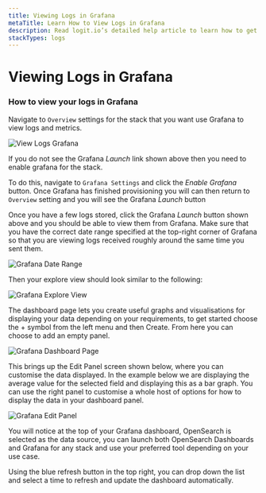 ```yaml
---
title: Viewing Logs in Grafana
metaTitle: Learn How to View Logs in Grafana
description: Read logit.io’s detailed help article to learn how to get started and explore your logs in log management with Grafana
stackTypes: logs
---
```


# Viewing Logs in Grafana

### How to view your logs in Grafana
Navigate to `Overview` settings for the stack that you want use Grafana to view logs and metrics.

![View Logs Grafana](@/images/help/log-management/getting-started/view-logs-grafana.png)

If you do not see the Grafana _Launch_ link shown above then you need to enable grafana for the stack.

To do this, navigate to `Grafana Settings` and click the _Enable Grafana_ button. Once Grafana has finished provisioning
you will can then return to `Overview` setting and you will see the Grafana _Launch_ button

Once you have a few logs stored, click the Grafana _Launch_ button shown above and you should be able to view them from Grafana. 
Make sure that you have the correct date range specified at the top-right corner of Grafana so that you are viewing logs received 
roughly around the same time you sent them.

![Grafana Date Range](@/images/help/log-management/getting-started/grafana-date-range.png)

Then your explore view should look similar to the following:

![Grafana Explore View](@/images/help/log-management/getting-started/grafana-explore-view.png)

The dashboard page lets you create useful graphs and visualisations for displaying your data depending on your requirements, to get started choose the + symbol from the left menu and then Create. From here you can choose to add an empty panel.

![Grafana Dashboard Page](@/images/help/log-management/getting-started/grafana-dashboard-page.png)

This brings up the Edit Panel screen shown below, where you can customise the data displayed. In the example below we are displaying the average value for the selected field and displaying this as a bar graph. You can use the right panel to customise a whole host of options for how to display the data in your dashboard panel.

![Grafana Edit Panel](@/images/help/log-management/getting-started/grafana-edit-panel.png)

You will notice at the top of your Grafana dashboard, OpenSearch is selected as the data source, you can launch both OpenSearch Dashboards and Grafana for any stack and use your preferred tool depending on your use case.

Using the blue refresh button in the top right, you can drop down the list and select a time to refresh and update the dashboard automatically.